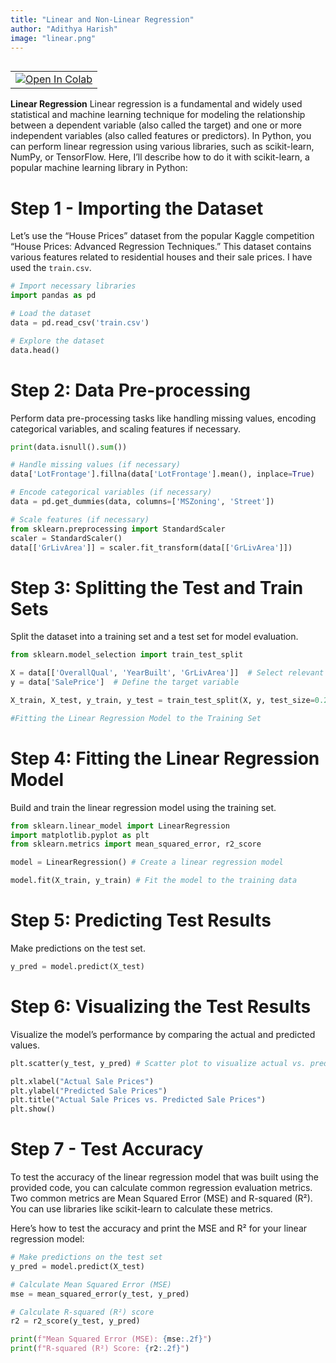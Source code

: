 ```yaml
---
title: "Linear and Non-Linear Regression"
author: "Adithya Harish"
image: "linear.png"
---
```

<table align="left">
  <td>
    <a href="https://colab.research.google.com/drive/1L8-Jz0SBXXgG4qFXiG21IwCwsZUXk67N?usp=sharing" target="_parent"><img src="https://colab.research.google.com/assets/colab-badge.svg" alt="Open In Colab"/></a>
  </td>
</table>

**Linear Regression**
Linear regression is a fundamental and widely used statistical and machine learning technique for modeling the relationship between a dependent variable (also called the target) and one or more independent variables (also called features or predictors). In Python, you can perform linear regression using various libraries, such as scikit-learn, NumPy, or TensorFlow. Here, I'll describe how to do it with scikit-learn, a popular machine learning library in Python:

# Step 1 - Importing the Dataset
Let's use the "House Prices" dataset from the popular Kaggle competition "House Prices: Advanced Regression Techniques." This dataset contains various features related to residential houses and their sale prices. I have used the `train.csv`.

```python

# Import necessary libraries
import pandas as pd

# Load the dataset
data = pd.read_csv('train.csv')

# Explore the dataset
data.head()
```

# Step 2: Data Pre-processing
Perform data pre-processing tasks like handling missing values, encoding categorical variables, and scaling features if necessary.

```python
print(data.isnull().sum())

# Handle missing values (if necessary)
data['LotFrontage'].fillna(data['LotFrontage'].mean(), inplace=True)

# Encode categorical variables (if necessary)
data = pd.get_dummies(data, columns=['MSZoning', 'Street'])

# Scale features (if necessary)
from sklearn.preprocessing import StandardScaler
scaler = StandardScaler()
data[['GrLivArea']] = scaler.fit_transform(data[['GrLivArea']])
```

# Step 3: Splitting the Test and Train Sets
Split the dataset into a training set and a test set for model evaluation.

```python
from sklearn.model_selection import train_test_split

X = data[['OverallQual', 'YearBuilt', 'GrLivArea']]  # Select relevant features
y = data['SalePrice']  # Define the target variable

X_train, X_test, y_train, y_test = train_test_split(X, y, test_size=0.2, random_state=42)

#Fitting the Linear Regression Model to the Training Set
```

# Step 4: Fitting the Linear Regression Model
Build and train the linear regression model using the training set.

```python
from sklearn.linear_model import LinearRegression
import matplotlib.pyplot as plt
from sklearn.metrics import mean_squared_error, r2_score

model = LinearRegression() # Create a linear regression model

model.fit(X_train, y_train) # Fit the model to the training data
```

# Step 5: Predicting Test Results
Make predictions on the test set.

```python
y_pred = model.predict(X_test)
```

# Step 6: Visualizing the Test Results
Visualize the model's performance by comparing the actual and predicted values.

```python
plt.scatter(y_test, y_pred) # Scatter plot to visualize actual vs. predicted values

plt.xlabel("Actual Sale Prices")
plt.ylabel("Predicted Sale Prices")
plt.title("Actual Sale Prices vs. Predicted Sale Prices")
plt.show()
```

# Step 7 - Test Accuracy
To test the accuracy of the linear regression model that was built using the provided code, you can calculate common regression evaluation metrics. Two common metrics are Mean Squared Error (MSE) and R-squared (R²). You can use libraries like scikit-learn to calculate these metrics.

Here's how to test the accuracy and print the MSE and R² for your linear regression model:

```python
# Make predictions on the test set
y_pred = model.predict(X_test)

# Calculate Mean Squared Error (MSE)
mse = mean_squared_error(y_test, y_pred)

# Calculate R-squared (R²) score
r2 = r2_score(y_test, y_pred)

print(f"Mean Squared Error (MSE): {mse:.2f}")
print(f"R-squared (R²) Score: {r2:.2f}")
```